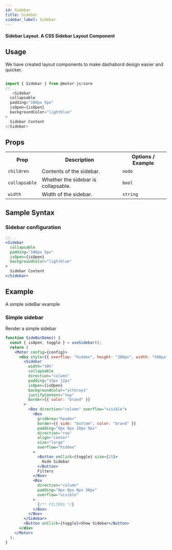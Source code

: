 ```yaml
---
id: Sidebar
title: Sidebar
sidebar_label: Sidebar
---
```


#### Sidebar Layout. A CSS Sidebar Layout Component

## Usage

We have created layout components to make dashabord design easier and quicker.

```javascript

import { Sidebar } from @motor-js/core
//...
   <Sidebar
  collapsable
  padding="100px 5px"
  isOpen={isOpen}
  backgroundColor="lightblue"
>
  Sidebar Content
</Sidebar>

```

## Props

<table>
  <tr>
    <th>Prop</th>
    <th>Description</th>
    <th>Options / Example</th>
  </tr>
  <tr>
    <td>
      <code>children</code>
    </td>
    <td>Contents of the sidebar.</td>
    <td>
      <code>node</code> <br />
    </td>
  </tr>
  <tr>
    <td>
      <code>collapsable</code>
    </td>
    <td>Whether the sidebar is collapsable.</td>
    <td>
      <code>bool</code> <br />
    </td>
  </tr>
  <tr>
    <td>
      <code>width</code>
    </td>
    <td>Width of the sidebar.</td>
    <td>
      <code>string</code> <br />
    </td>
  </tr>
</table>

## Sample Syntax

### Sidebar configuration

```jsx {11}
//...
<Sidebar
  collapsable
  padding="100px 5px"
  isOpen={isOpen}
  backgroundColor="lightblue"
>
  Sidebar Content
</Sidebar>
```

## Example

A simple sideBar example

### Simple sidebar

Render a simple sidebar

```jsx live
function SideBarDemo() {
  const { isOpen, toggle } = useSidebar();
  return (
    <Motor config={config}>
      <div style={{ overflow: "hidden", height: "300px", width: "500px" }}>
        <Sidebar
          width="30%"
          collapsable
          direction="column"
          padding="15px 12px"
          isOpen={isOpen}
          backgroundColor="altGray1"
          justifyContent="top"
          border={{ color: "brand" }}
        >
          <Box direction="column" overflow="visible">
            <Box
              gridArea="header"
              border={{ side: "bottom", color: "brand" }}
              padding="0px 0px 10px 0px"
              direction="row"
              align="center"
              size="large"
              overflow="hidden"
            >
              <Button onClick={toggle} size={25}>
                Hide Sidebar
              </Button>
              Filters
            </Box>
            <Box
              direction="column"
              padding="0px 0px 0px 30px"
              overflow="visible"
            >
              {/** FILTERS */}
            </Box>
          </Box>
        </Sidebar>
        <Button onClick={toggle}>Show Sidebar</Button>
      </div>
    </Motor>
  );
}
```
